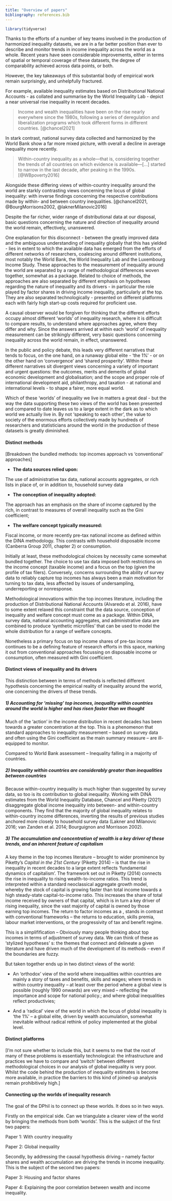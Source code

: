 ```yaml
---
title: "Overview of papers"
bibliography: references.bib
---
```


```r

library(tidyverse)

```

Thanks to the efforts of a number of key teams involved in the production of harmonized inequality datasets, we are in a far better position than ever to describe and monitor trends in income inequality across the world as a whole. Recent years have seen considerable improvements, either in terms of spatial or temporal coverage of these datasets, the degree of comparability achieved across data points, or both.

However, the key takeaways of this substantial body of empirical work remain surprisingly, and unhelpfully fractured.

For example, available inequality estimates based on Distributional National Accounts - as collated and summarise by the World Inequality Lab - depict a near universal rise inequality in recent decades.

> Income and wealth inequalities have been on the rise nearly everywhere since the 1980s, following a series of deregulation and liberalization programs which took different forms in different countries. [@chancel2021]

In stark contrast, national survey data collected and harmonized by the World Bank show a far more mixed picture, with overall a decline in average inequality more recently.

> Within-country inequality as a whole---that is, considering together the trends of all countries on which evidence is available---\[...\] started to narrow in the last decade, after peaking in the 1990s. [@WBpoverty2016]

Alongside these differing views of within-country inequality around the world are starkly contrasting views concerning the locus of global inequality: with inverse findings concerning the respective contributions made by within- and between country inequalities. [@chancel2021, @BourgMorrisons2002, @laknerMilanovic2016]

Despite the far richer, wider range of distributional data at our disposal, basic questions concerning the nature and direction of inequality around the world remain, effectively, unanswered.

One explanation for this disconnect - between the greatly improved data and the ambiguous understanding of inequality globally that this has yielded - lies in extent to which the available data has emerged from the efforts of different networks of researchers, coalescing around different institutions, most notably the World Bank, the World Inequality Lab and the Luxembourg Income Study. These approaches to the measurement of inequality around the world are separated by a range of methodological differences woven together, somewhat as a package. Related to choice of methods, the approaches are also separated by different emphasis on hypotheses regarding the nature of inequality and its drivers - in particular the role played by factor shares in driving income inequality, particularly at the top. They are also separated technologically - presented on different platforms each with fairly high start-up costs required for proficient use.

A causal observer would be forgiven for thinking that the different efforts occupy almost different 'worlds' of inequality research, where it is difficult to compare results, to understand where approaches agree, where they differ and why. Since the answers arrived at within each 'world' of inequality measurement can be strikingly different, very basic questions concerning inequality across the world remain, in effect, unanswered.

In the public and policy debate, this leads very different narratives that tends to focus, on the one hand, on a runaway global elite - 'the 1%' - or on the other hand on 'convergence' and 'shared prosperity'. Within these different narratives sit divergent views concerning a variety of important and urgent questions: the outcomes, merits and demerits of global economic development and globalisation; and the scope and proper role of international development aid, philanthropy, and taxation - at national and international levels - to shape a fairer, more equal world.

Which of these 'worlds' of inequality we live in matters a great deal - but the way the data supporting these two views of the world has been presented and compared to date leaves us to a large extent in the dark as to which world we actually live in. By not 'speaking to each other', the value to society of the enormous efforts collectively made by hundreds of researchers and statisticians around the world in the production of these datasets is greatly diminished.

#### Distinct methods

\[Breakdown the bundled methods: top incomes approach vs 'conventional' approaches\]

-   **The data sources relied upon:**

The use of administrative tax data, national accounts aggregates, or rich lists in place of, or in addition to, household survey data

-   **The conception of inequality adopted:**

The approach has an emphasis on the share of income captured by the rich, in contrast to measures of overall inequality such as the Gini coefficient;

-   **The welfare concept typically measured:**

Fiscal income, or more recently pre-tax national income as defined within the DINA methodology. This contrasts with household disposable income (Canberra Group 2011, chapter 2) or consumption.

Initially at least, these methodological choices by necessity came somewhat bundled together. The choice to use tax data imposed both restrictions on the income concept (taxable income) and a focus on the top (given the profile of tax filers). Conversely, concerns surrounding the ability of survey data to reliably capture top incomes has always been a main motivation for turning to tax data, less affected by issues of undersampling, underreporting or nonresponse.

Methodological innovations within the top incomes literature, including the production of Distributional National Accounts (Alvaredo et al. 2016), have to some extent relaxed this constraint that the data source, conception of inequality and welfare concept must come as a package. Within DINA, survey data, national accounting aggregates, and administrative data are combined to produce 'synthetic microfiles' that can be used to model the whole distribution for a range of welfare concepts.

Nonetheless a primary focus on top income shares of pre-tax income continues to be a defining feature of research efforts in this space, marking it out from conventional approaches focussing on disposable income or consumption, often measured with Gini coefficient.

#### Distinct views of inequality and its drivers

This distinction between in terms of methods is reflected different hypothesis concerning the empirical reality of inequality around the world, one concerning the drivers of these trends.

##### 1) Accounting for 'missing' top incomes, inequality within countries around the world is higher and has risen faster than we thought

Much of the 'action' in the income distribution in recent decades has been towards a greater concentration at the top. This is a phenomenon that standard approaches to inequality measurement -- based on survey data and often using the Gini coefficient as the main summary measure -- are ill-equipped to monitor.

Compared to World Bank assessment -- Inequality falling in a majority of countries.

##### 2) Inequality within countries are considerably greater than inequalities between countries

Because within-country inequality is much higher than suggested by survey data, so too is its contribution to global inequality. Working with DINA estimates from the World Inequality Database, Chancel and Piketty (2021) disaggregate global income inequality into between- and within-country components. They find that the majority of global inequality relates to within-country income differences, inverting the results of previous studies anchored more closely to household survey data (Lakner and Milanovic 2016; van Zanden et al. 2014; Bourguignon and Morrisson 2002).

##### 3) The accumulation and concentration of wealth is a key driver of these trends, and an inherent feature of capitalism

A key theme in the top incomes literature -- brought to wider prominence by Piketty's *Capital in the 21st Century* (Piketty 2014) -- is that the rise in inequality in recent decades to a large extent reflects 'fundamental dynamics of capitalism'. The framework set out in Piketty (2014) connects the rise in inequality to rising wealth-to-income ratios. This trend is interpreted within a standard neoclassical aggregate growth model, whereby the stock of capital is growing faster than total income towards a high steady-state capital-to-income ratio. This increases the share of total income received by owners of that capital, which is in turn a key driver of rising inequality, since the vast majority of capital is owned by those earning top incomes. The return to factor incomes as a , stands in contrast with conventional frameworks -- the returns to education, skills premia, labour market interventions, or the progressivity of tax and benefit regime.

This is a simplifification -- Obviously many people thinking about top incomes in terms of adjustment of survey data. We can think of these as 'stylized hypotheses' s: the themes that connect and delineate a given literature and have driven much of the development of its methods -- even if the boundaries are fuzzy.

But taken together ends up in two distinct views of the world:

-   An 'orthodox' view of the world where inequalities within countries are mainly a story of taxes and benefits, skills and wages; where trends in within country inequality -- at least over the period where a global view is possible (roughly 1990 onwards) are very mixed -- reflecting the importance and scope for national policy.; and where global inequalities reflect productivies;

-   And a 'radical' view of the world in which the locus of global inequality is 'the 1%' -- a global elite, driven by wealth accumulation, somewhat inevitable without radical rethink of policy implemented at the global level.

#### Distinct platforms

\[I'm not sure whether to include this, but it seems to me that the root of many of these problems is essentially technological: the infrastructure and practices we have to compare and 'switch' between different methodological choices in our analysis of global inequality is very poor. Whilst the code behind the production of inequality estimates is become more available, in practice the barriers to this kind of joined-up analysis remain prohibitively high.\]

#### Connecting up the worlds of inequality research

The goal of the DPhil is to connect up these worlds. It does so in two ways.

Firstly on the empirical side. Can we triangulate a clearer view of the world by bringing the methods from both 'worlds'. This is the subject of the first two papers:

Paper 1: With country inequality

Paper 2: Global inequality

Secondly, by addressing the causal hypothesis driving -- namely factor shares and wealth accumulation are driving the trends in income inequality. This is the subject of the second two papers:

Paper 3: Housing and factor shares

Paper 4: Explaining the poor correlation between wealth and income inequality.

